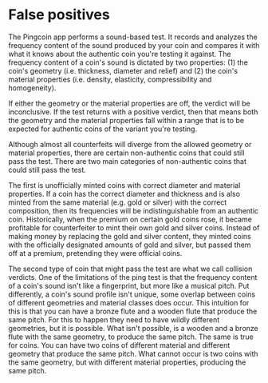 # False positives

The Pingcoin app performs a sound-based test. It records and analyzes the frequency content of the sound produced by your coin and compares it with what it knows about the authentic coin you're testing it against. The frequency content of a coin's sound is dictated by two properties: (1) the coin's geometry (i.e. thickness, diameter and relief) and (2) the coin's material properties (i.e. density, elasticity, compressibility and homogeneity).

If either the geometry or the material properties are off, the verdict will be inconclusive. If the test returns with a positive verdict, then that means both the geometry and the material properties fall within a range that is to be expected for authentic coins of the variant you're testing.

Although almost all counterfeits will diverge from the allowed geometry or material properties, there are certain non-authentic coins that could still pass the test. There are two main categories of non-authentic coins that could still pass the test.

The first is unofficially minted coins with correct diameter and material properties. If a coin has the correct diameter and thickness and is also minted from the same material (e.g. gold or silver) with the correct composition, then its frequencies will be indistinguishable from an authentic coin. Historically, when the premium on certain gold coins rose, it became profitable for counterfeiter to mint their own gold and silver coins. Instead of making money by replacing the gold and silver content, they minted coins with the officially designated amounts of gold and silver, but passed them off at a premium, pretending they were official coins.

The second type of coin that might pass the test are what we call collision verdicts. One of the limitations of the ping test is that the frequency content of a coin's sound isn't like a fingerprint, but more like a musical pitch. Put differently, a coin's sound profile isn't unique, some overlap between coins of different geometries and material classes does occur. This intuition for this is that you can have a bronze flute and a wooden flute that produce the same pitch. For this to happen they need to have wildly different geometries, but it is possible. What isn't possible, is a wooden and a bronze flute with the same geometry, to produce the same pitch. The same is true for coins. You can have two coins of different material and different geometry that produce the same pitch. What cannot occur is two coins with the same geometry, but with different material properties, producing the same pitch.
